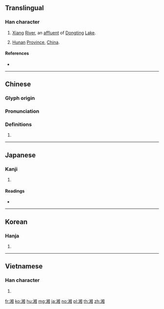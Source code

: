 ==Translingual==

===Han character===
{{Han char|rn=85|rad=水|as=09|sn=12|four=36100|canj=EDBU}}

# {{lb|zh|geography}} [[Xiang]] [[river|River]], an [[affluent]] of [[Dongting]] [[lake|Lake]].
# {{lb|zh|abbreviation}} [[Hunan]] [[province|Province]], [[China]].

====References====
* {{Han ref|kx=0637.110|dkj=17842|dj=1044.090|hdz=31670.040|uh=6E58|ud=28248|bh=B4F0|bd=46320}}

----

==Chinese==
{{zh-forms}}

===Glyph origin===
{{Han etym}}

===Pronunciation===
{{zh-pron
|m=Xiāng
|c=soeng1
|h=pfs=
|md=
|mn=qz,tw,xm:siong/zz:siang
|w=
|mc=y
|oc=y
|cat=pn
}}

===Definitions===
{{zh-hanzi}}

# {{rfdef|lang=zh}}

----

==Japanese==

===Kanji===
{{ja-kanji|grade=|rs=水09}}

# {{defn|lang=ja|sort=水09}}

====Readings====
* {{ja-readings|on=[[しょう]] (shō), [[そう]] (sō)|kun=[[にる]] (niru)}}

----

==Korean==

===Hanja===
{{ko-hanja|hangeul=상|eumhun=|rv=sang|mr=sang|y=sang}}

# {{defn|lang=ko|sort=水09}}

----

==Vietnamese==

===Han character===
{{vi-hantu|[[tương]]|rs=水09}}

# {{defn|lang=vi|sort=水09}}

[[fr:湘]]
[[ko:湘]]
[[hu:湘]]
[[mg:湘]]
[[ja:湘]]
[[no:湘]]
[[pl:湘]]
[[th:湘]]
[[zh:湘]]